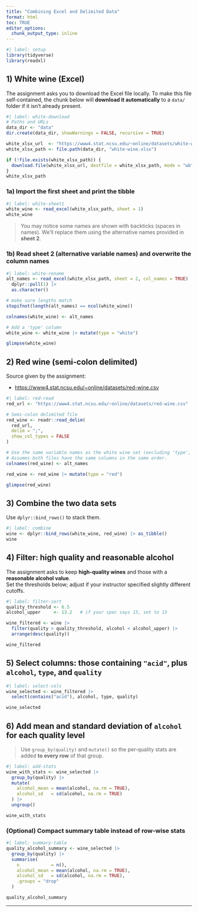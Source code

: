 ```yaml
---
title: "Combining Excel and Delimited Data"
format: html
toc: TRUE
editor_options: 
  chunk_output_type: inline
---
```


```r
#| label: setup
library(tidyverse)
library(readxl)
```

## 1) White wine (Excel)

The assignment asks you to download the Excel file locally. To make this file self‑contained, the chunk below will **download it automatically** to a `data/` folder if it isn't already present.

```r
#| label: white-download
# Paths and URLs
data_dir <- "data"
dir.create(data_dir, showWarnings = FALSE, recursive = TRUE)

white_xlsx_url  <- "https://www4.stat.ncsu.edu/~online/datasets/white-wine.xlsx"
white_xlsx_path <- file.path(data_dir, "white-wine.xlsx")

if (!file.exists(white_xlsx_path)) {
  download.file(white_xlsx_url, destfile = white_xlsx_path, mode = "wb")
}
white_xlsx_path
```

### 1a) Import the **first sheet** and print the tibble

```r
#| label: white-sheet1
white_wine <- read_excel(white_xlsx_path, sheet = 1)
white_wine
```

> You may notice some names are shown with backticks (spaces in names). We'll replace them using the alternative names provided in **sheet 2**.

### 1b) Read **sheet 2** (alternative variable names) and **overwrite** the column names

```r
#| label: white-rename
alt_names <- read_excel(white_xlsx_path, sheet = 2, col_names = TRUE) |> 
  dplyr::pull(1) |> 
  as.character()

# make sure lengths match
stopifnot(length(alt_names) == ncol(white_wine))

colnames(white_wine) <- alt_names

# Add a 'type' column
white_wine <- white_wine |> mutate(type = "white")

glimpse(white_wine)
```

## 2) Red wine (semi‑colon delimited)

Source given by the assignment:

- <https://www4.stat.ncsu.edu/~online/datasets/red-wine.csv>

```r
#| label: red-read
red_url <- "https://www4.stat.ncsu.edu/~online/datasets/red-wine.csv"

# Semi-colon delimited file
red_wine <- readr::read_delim(
  red_url,
  delim = ";",
  show_col_types = FALSE
)

# Use the same variable names as the white wine set (excluding 'type', which we add below)
# Assumes both files have the same columns in the same order.
colnames(red_wine) <- alt_names

red_wine <- red_wine |> mutate(type = "red")

glimpse(red_wine)
```

## 3) Combine the two data sets

Use `dplyr::bind_rows()` to stack them.

```r
#| label: combine
wine <- dplyr::bind_rows(white_wine, red_wine) |> as_tibble()
wine
```

## 4) Filter: high quality and reasonable alcohol

The assignment asks to keep **high‑quality wines** and those with a **reasonable alcohol value**.  
Set the thresholds below; adjust if your instructor specified slightly different cutoffs.

```r
#| label: filter-sort
quality_threshold <- 6.5
alcohol_upper     <- 13.2   # if your spec says 13, set to 13

wine_filtered <- wine |>
  filter(quality > quality_threshold, alcohol < alcohol_upper) |>
  arrange(desc(quality))

wine_filtered
```

## 5) Select columns: those containing `"acid"`, plus `alcohol`, `type`, and `quality`

```r
#| label: select-cols
wine_selected <- wine_filtered |>
  select(contains("acid"), alcohol, type, quality)

wine_selected
```

## 6) Add mean and standard deviation of `alcohol` **for each quality level**

> Use `group_by(quality)` and `mutate()` so the per‑quality stats are added **to every row** of that group.

```r
#| label: add-stats
wine_with_stats <- wine_selected |>
  group_by(quality) |>
  mutate(
    alcohol_mean = mean(alcohol, na.rm = TRUE),
    alcohol_sd   = sd(alcohol, na.rm = TRUE)
  ) |>
  ungroup()

wine_with_stats
```

### (Optional) Compact summary table instead of row-wise stats

```r
#| label: summary-table
quality_alcohol_summary <- wine_selected |>
  group_by(quality) |>
  summarise(
    n            = n(),
    alcohol_mean = mean(alcohol, na.rm = TRUE),
    alcohol_sd   = sd(alcohol, na.rm = TRUE),
    .groups = "drop"
  )

quality_alcohol_summary
```

---
